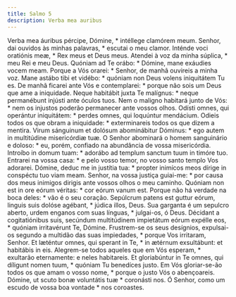 ```yaml
---
title: Salmo 5
description: Verba mea auribus
---
```


<div class="side-by-side not-content">
  <span>Verba mea áuribus pércipe, Dómine, * intéllege clamórem meum.</span>
  <span>Senhor, dai ouvidos às minhas palavras, * escutai o meu clamor.</span>
  <span>Inténde voci oratiónis meæ, * Rex meus et Deus meus.</span>
  <span>Atendei à voz da minha súplica, * meu Rei e meu Deus.</span>
  <span>Quóniam ad Te orábo: * Dómine, mane exáudies vocem meam.</span>
  <span>Porque a Vós orarei: * Senhor, de manhã ouvireis a minha voz.</span>
  <span>
    Mane astábo tibi et vidébo: * quóniam non Deus volens iniquitátem Tu es.
  </span>
  <span>
    De manhã ficarei ante Vós e contemplarei: * porque não sois um Deus que ame
    a iniquidade.
  </span>
  <span>
    Neque habitábit juxta Te malígnus: * neque permanébunt injústi ante óculos
    tuos.
  </span>
  <span>
    Nem o maligno habitará junto de Vós: * nem os injustos poderão permanecer
    ante vossos olhos.
  </span>
  <span>
    Odísti omnes, qui operántur iniquitátem: * perdes omnes, qui loquúntur
    mendácium.
  </span>
  <span>
    Odieis todos os que obram a iniquidade: * exterminareis todos os que dizem a
    mentira.
  </span>
  <span>
    Virum sánguinum et dolósum abominábitur Dóminus: * ego autem in multitúdine
    misericórdiæ tuæ.
  </span>
  <span>
    O Senhor abominará o homem sanguinário e doloso: * eu, porém, confiado na
    abundância de vossa misericórdia.
  </span>
  <span>
    Introíbo in domum tuam: * adorábo ad templum sanctum tuum in timóre tuo.
  </span>
  <span>
    Entrarei na vossa casa: * e pelo vosso temor, no vosso santo templo Vos
    adorarei.
  </span>
  <span>
    Dómine, deduc me in justítia tua: * propter inimícos meos dírige in
    conspéctu tuo viam meam.
  </span>
  <span>
    Senhor, na vossa justiça guiai-me: * por causa dos meus inimigos dirigis
    ante vossos olhos o meu caminho.
  </span>
  <span>Quóniam non est in ore eórum véritas: * cor eórum vanum est.</span>
  <span>Porque não há verdade na boca deles: * vão é o seu coração.</span>
  <span>
    Sepúlcrum patens est guttur eórum, linguis suis dolóse agébant, * júdica
    illos, Deus.
  </span>
  <span>
    Sua garganta é um sepulcro aberto, urdem enganos com suas línguas, *
    julgai-os, ó Deus.
  </span>
  <span>
    Décidant a cogitatiónibus suis, secúndum multitúdinem impietátum eórum
    expélle eos, * quóniam irritavérunt Te, Dómine.
  </span>
  <span>
    Frustrem-se os seus desígnios, expulsai-os segundo a multidão das suas
    impiedades, * porque Vos irritaram, Senhor.
  </span>
  <span>
    Et læténtur omnes, qui sperant in Te, * in ætérnum exsultábunt: et habitábis
    in eis.
  </span>
  <span>
    Alegrem-se todos aqueles que em Vós esperam, * exultarão eternamente: e
    neles habitareis.
  </span>
  <span>
    Et gloriabúntur in Te omnes, qui díligunt nomen tuum, * quóniam Tu benedíces
    justo.
  </span>
  <span>
    Em Vós gloriar-se-ão todos os que amam o vosso nome, * porque o justo Vós o
    abençoareis.
  </span>
  <span>Dómine, ut scuto bonæ voluntátis tuæ * coronásti nos.</span>
  <span>Ó Senhor, como um escudo de vossa boa vontade * nos coroastes.</span>
</div>
